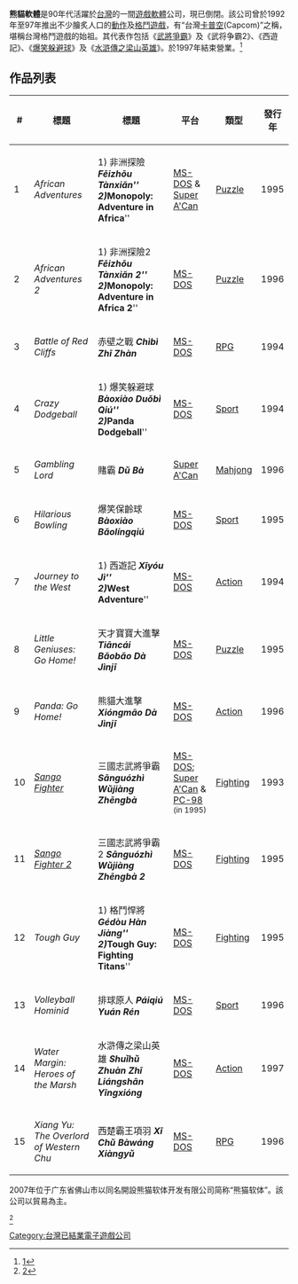 '''熊貓軟體'''是90年代活躍於[[台灣|台灣]]的一間[[遊戲軟體|遊戲軟體]]公司，現已倒閉。該公司曾於1992年至97年推出不少膾炙人口的[[動作遊戲|動作]]及[[格鬥遊戲|格鬥遊戲]]，有“台灣[[卡普空|卡普空]](Capcom)”之稱，堪稱台灣格鬥遊戲的始祖。其代表作包括《[[武將爭霸|武將爭霸]]》及《武将争霸2》、《西遊記》、《[[爆笑躲避球|爆笑躲避球]]》及《[[水滸傳之梁山英雄|水滸傳之梁山英雄]]》。於1997年結束營業。<ref>[http://datataiwan.com/company.php?id=86868536]</ref>

==作品列表==

{| class="wikitable sortable"
|-
! scope="col" | #
! scope="col" | 標題
! scope="col" | 標題
! scope="col" | 平台
! scope="col" | 類型
! scope="col" | 發行年
|-
| 1 || ''African Adventures'' || 1) 非洲探險 '''''Fēizhōu Tànxiǎn''''' <br> 2) '''''Monopoly: Adventure in Africa''''' || [[MS-DOS|MS-DOS]] & [[Super_A'Can|Super A'Can]] || [[Puzzle_video_game|Puzzle]] || 1995
|-
| 2 || ''African Adventures 2'' || 1) 非洲探險2 '''''Fēizhōu Tànxiǎn 2''''' <br> 2) '''''Monopoly: Adventure in Africa 2''''' || [[MS-DOS|MS-DOS]] || [[Puzzle_game|Puzzle]] || 1996
|-
| 3 || ''Battle of Red Cliffs'' || 赤壁之戰 '''''Chìbì Zhī Zhàn''''' || [[MS-DOS|MS-DOS]] || [[Role-playing_video_game|RPG]] || 1994
|-
| 4 || ''Crazy Dodgeball'' || 1) 爆笑躲避球 '''''Bàoxiào Duǒbì Qiú''''' <br> 2) '''''Panda Dodgeball''''' || [[MS-DOS|MS-DOS]] || [[Sports_game|Sport]] || 1994
|-
| 5 || ''Gambling Lord'' || 賭霸 '''''Dǔ Bà''''' || [[Super_A'Can|Super A'Can]] || [[Mahjong_video_game|Mahjong]] || 1996
|-
| 6 || ''Hilarious Bowling'' || 爆笑保齡球 '''''Bàoxiào Bǎolíngqiú''''' || [[MS-DOS|MS-DOS]] || [[Sports_game|Sport]] || 1995
|-
| 7 || ''Journey to the West'' || 1) 西遊記 '''''Xīyóu Jì''''' <br> 2) '''''West Adventure''''' || [[MS-DOS|MS-DOS]] || [[Action_game|Action]] || 1994
|-
| 8 || ''Little Geniuses: Go Home!'' || 天才寶寶大進擊 '''''Tiāncái Bǎobǎo Dà Jìnjī''''' || [[MS-DOS|MS-DOS]] || [[Puzzle_video_game|Puzzle]] || 1995
|-
| 9 || ''Panda: Go Home!'' || 熊貓大進擊 '''''Xióngmāo Dà Jìnjī''''' || [[MS-DOS|MS-DOS]] || [[Action_game|Action]] || 1996
|-
| 10 || ''[[Sango_Fighter|Sango Fighter]]'' || 三國志武將爭霸 '''''Sānguózhì Wǔjiàng Zhēngbà''''' || [[MS-DOS|MS-DOS]]; [[Super_A'Can|Super A'Can]] & [[PC-98|PC-98]] <small>(in 1995)</small> || [[Fighting_game|Fighting]] || 1993
|-
| 11 || ''[[Sango_Fighter|Sango Fighter 2]]'' || 三國志武將爭霸2 '''''Sānguózhì Wǔjiàng Zhēngbà 2''''' || [[MS-DOS|MS-DOS]] || [[Fighting_game|Fighting]] || 1995
|-
| 12 || ''Tough Guy'' || 1) 格鬥悍將 '''''Gédòu Hàn Jiàng''''' <br> 2) '''''Tough Guy: Fighting Titans''''' || [[MS-DOS|MS-DOS]] || [[Fighting_game|Fighting]] || 1995
|-
| 13 || ''Volleyball Hominid'' || 排球原人 '''''Páiqiú Yuán Rén''''' || [[MS-DOS|MS-DOS]] || [[Sports_game|Sport]] || 1996
|-
| 14 || ''Water Margin: Heroes of the Marsh'' || 水滸傳之梁山英雄 '''''Shuǐhǔ Zhuàn Zhī Liángshān Yīngxióng''''' || [[MS-DOS|MS-DOS]] || [[Action_game|Action]] || 1997
|-
| 15 || ''Xiang Yu: The Overlord of Western Chu'' || 西楚霸王項羽 '''''Xī Chǔ Bàwáng Xiàngyǔ''''' || [[MS-DOS|MS-DOS]] || [[Role-playing_video_game|RPG]] || 1996
|}



2007年位于广东省佛山市以同名開設熊猫软体开发有限公司简称“熊猫软体”。該公司以貿易為主。

<ref>[http://sevan.b2b.youboy.com/spjs.html]{{dead link|date=2018年3月 |bot=InternetArchiveBot |fix-attempted=yes }}</ref>

[[Category:台灣已結業電子遊戲公司|Category:台灣已結業電子遊戲公司]]